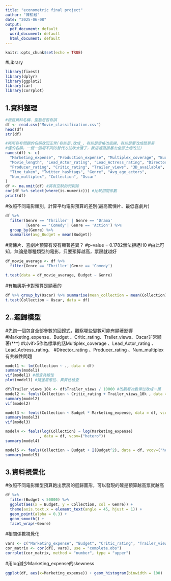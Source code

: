 ---
title: "econometric final project"
author: "陳柏融"
date: "2025-06-08"
output:
  pdf_document: default
  word_document: default
  html_document: default
---


```{r setup, include=FALSE}
knitr::opts_chunk$set(echo = TRUE)
```

#Library
```{r}
library(fixest)
library(dplyr) 
library(ggplot2)
library(car)
library(corrplot)
```

## 1.資料整理
```{r}
#檢查資料名稱、型態是否有誤
df <- read.csv("Movie_classification.csv")
head(df)
str(df)
```


```{r}
#將所有有問題的名稱改回正常(有些是.改成_、有些是空格改底線、有些是要改成簡單易
#懂的名稱，一個一個用不同的替代方法改太慢了，我這裡直接暴力全部土炮改法)
names(df) <- c(
  "Marketing_expense", "Production_expense", "Multiplex_coverage", "Budget",
  "Movie_length", "Lead_Actor_rating", "Lead_Actress_rating", "Director_rating",
  "Producer_rating", "Critic_rating", "Trailer_views", "3D_available",
  "Time_taken", "Twitter_hashtags", "Genre", "Avg_age_actors",
  "Num_multiplex", "Collection", "Oscar"
)
df <- na.omit(df) #將有空缺的列剃除
cor(df %>% select(where(is.numeric))) #比較相關係數
print(df)
```


#依照不同電影類別，計算平均電影預算的差別(最高驚悚片、最低喜劇片)
```{r}
df %>%
  filter(Genre == 'Thriller' | Genre == 'Drama' 
         |Genre == 'Comedy'| Genre == 'Action') %>%
  group_by(Genre) %>%
  summarise(avg_Budget = mean(Budget))
```


#驚悚片、喜劇片預算有沒有顯著差異？
#p-value = 0.1782無法拒絕H0
#由此可知，無論是哪種類型的電影，只要預算越高，票房就越好
```{r}
df_movie_average <- df %>%
  filter(Genre == 'Thriller'|Genre == 'Comedy')

t.test(data = df_movie_average, Budget ~ Genre)
```

#有無奧斯卡對預算是顯著的
```{r}
df %>% group_by(Oscar) %>% summarise(mean_collection = mean(Collection))
t.test(Collection ~ Oscar, data = df)
```

## 2..迴歸模型
#先跑一個包含全部參數的回歸式，觀察哪些變數可能有顯著影響
#Marketing_expense、Budget 、Critic_rating、Trailer_views、Oscar非常顯著(***)
#以vif>5作為標準的話Multiplex_coverage 、Lead_Actor_rating 、Lead_Actress_rating、
#Director_rating 、Producer_rating 、Num_multiplex有共線性問題
```{r}
model1 <- lm(Collection ~ ., data = df)
summary(model1)
vif(model1) #檢查共線性
plot(model1) #殘差常態性、異質性檢查
```

```{r}
df$Trailer_views_10k <- df$Trailer_views / 10000 #改觀看次數單位改成一萬
model2 <- feols(Collection ~ Critic_rating + Trailer_views_10k , data = df, vcov=("hetero"))
summary(model2)
vif(model2)
```

```{r}
model3 <- feols(Collection ~ Budget * Marketing_expense, data = df, vcov=("hetero"))
summary(model3)
vif(model3)
```


```{r}
model4 <- feols(log(Collection) ~ log(Marketing_expense)
               , data = df, vcov=("hetero"))
summary(model4)
```

```{r}
model5 <- feols(Collection ~ Budget + I(Budget^2), data = df, vcov=("hetero"))
summary(model5)
```

## 3.資料視覺化
#依照不同電影類型預算跑出票房的迴歸圖形，可以發現的確是預算越高票就越高
```{r}
df %>%
  filter(Budget < 50000) %>% 
  ggplot(aes(x = Budget, y = Collection, col = Genre)) +
  theme(axis.text.x = element_text(angle = 45, hjust = 1)) +
  geom_point(alpha = 0.3) +
  geom_smooth() + 
  facet_wrap(~Genre)
```

#相關係數視覺化
```{r}
vars <- c("Marketing_expense", "Budget", "Critic_rating", "Trailer_views")
cor_matrix <- cor(df[, vars], use = "complete.obs")
corrplot(cor_matrix, method = "number", type = "upper")
```

#用log減少Marketing_expense的skewness
```{r}
ggplot(df, aes(x=Marketing_expense)) + geom_histogram(binwidth = 100)
```

